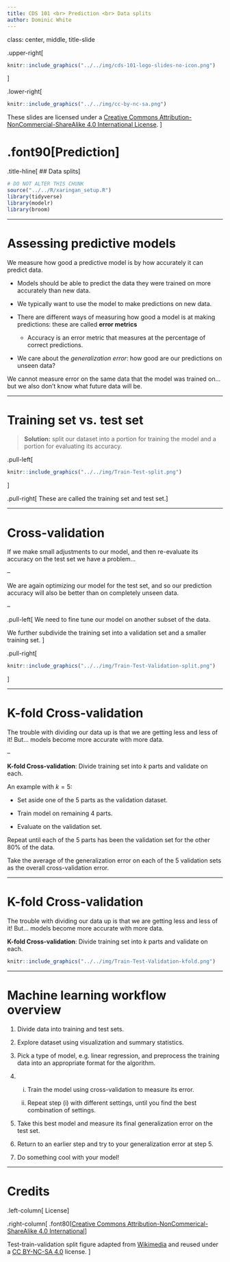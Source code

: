 ```yaml
---
title: CDS 101 <br> Prediction <br> Data splits
author: Dominic White
---
```


class: center, middle, title-slide

.upper-right[
```r
knitr::include_graphics("../../img/cds-101-logo-slides-no-icon.png")
```
]

.lower-right[
```r
knitr::include_graphics("../../img/cc-by-nc-sa.png")
```

These slides are licensed under a [Creative Commons Attribution-NonCommercial-ShareAlike 4.0 International License](http://creativecommons.org/licenses/by-nc-sa/4.0/).
]

# .font90[Prediction]
.title-hline[
## Data splits
]

```r
# DO NOT ALTER THIS CHUNK
source("../../R/xaringan_setup.R")
library(tidyverse)
library(modelr)
library(broom)
```

---

# Assessing predictive models

We measure how good a predictive model is by how accurately it can predict data.

* Models should be able to predict the data they were trained on more accurately than new data.

* We typically want to use the model to make predictions on new data.

* There are different ways of measuring how good a model is at making predictions: these are called **error metrics**

  * Accuracy is an error metric that measures at the percentage of correct predictions.

* We care about the *generalization error*: how good are our predictions on unseen data?

We cannot measure error on the same data that the model was trained on... but we also don't know what future data will be.

---

# Training set vs. test set

> **Solution:** split our dataset into a portion for training the model and a portion for evaluating its accuracy.

.pull-left[
```r
knitr::include_graphics("../../img/Train-Test-split.png")
```
]

.pull-right[
These are called the training set and test set.
]

---

# Cross-validation

If we make small adjustments to our model, and then re-evaluate its accuracy on the test set we have a problem...

--

We are again optimizing our model for the test set, and so our prediction accuracy will also be better than on completely unseen data.

--

.pull-left[
We need to fine tune our model on another subset of the data. 

We further subdivide the training set into a validation set and a smaller training set.
]

.pull-right[
```r
knitr::include_graphics("../../img/Train-Test-Validation-split.png")
```
]


---

# K-fold Cross-validation

The trouble with dividing our data up is that we are getting less and less of it! But... models become more accurate with more data.

--

**K-fold Cross-validation**: Divide training set into *k* parts and validate on each.

An example with $k=5$:

* Set aside one of the 5 parts as the validation dataset.

* Train model on remaining 4 parts.

* Evaluate on the validation set.

Repeat until each of the 5 parts has been the validation set for the other 80% of the data.

Take the average of the generalization error on each of the 5 validation sets as the overall cross-validation error.


---

# K-fold Cross-validation

The trouble with dividing our data up is that we are getting less and less of it! But... models become more accurate with more data.

**K-fold Cross-validation**: Divide training set into *k* parts and validate on each.

```r
knitr::include_graphics("../../img/Train-Test-Validation-kfold.png")
```

---

# Machine learning workflow overview

1. Divide data into training and test sets.

2. Explore dataset using visualization and summary statistics.

3. Pick a type of model, e.g. linear regression, and preprocess the training data into an appropriate format for the algorithm.

4.  i. Train the model using cross-validation to measure its error.
  
    ii. Repeat step (i) with different settings, until you find the best combination of settings.

5. Take this best model and measure its final generalization error on the test set.

6. Return to an earlier step and try to your generalization error at step 5.

7. Do something cool with your model!

---

# Credits

.left-column[
License
]

.right-column[
.font80[[Creative Commons Attribution-NonCommerical-ShareAlike 4.0 International](https://creativecommons.org/licenses/by-nc-sa/4.0/)]

Test-train-validation split figure adapted from [Wikimedia](https://commons.wikimedia.org/wiki/File:Train-Test-Validation.png) and reused under a [CC BY-NC-SA 4.0](https://creativecommons.org/licenses/by-nc-sa/4.0/) license.
]
